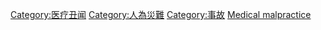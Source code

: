 [[Category:医疗丑闻|Category:医疗丑闻]]
[[Category:人為災難|Category:人為災難]]
[[Category:事故|Category:事故]]
[[Category:醫療疏失|Medical malpractice]]